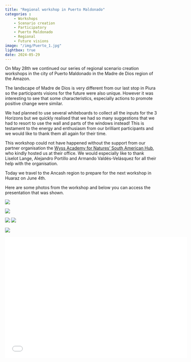 ```yaml
---
title: "Regional workshop in Puerto Maldonado"
categories : 
    - Workshops
    - Scenario creation
    - Participatory
    - Puerto Maldonado
    - Regional
    - Future visions
image: "/img/Puerto_1.jpg"
lightbox: true
date: 2024-05-29
---
```


On May 28th we continued our series of regional scenario creation workshops  in the city of Puerto Maldonado in the Madre de Dios region of the Amazon.  

The landscape of Madre de Dios is very different from our last stop in Piura so the participants visions for the future were also unique. However it was interesting to see that some characteristics, especially actions to promote positive change were similar. 

We had planned to use several whiteboards to collect all the inputs for the 3 Horizons but we quickly realised that we had so many suggestions that we had to resort to use the wall and parts of the windows instead! This is testament to the energy and enthusiasm from our brilliant participants and we would like to thank them all again for their time. 

This workshop could not have happened without the support from our partner organisation the [Wyss Academy for Natures' South American Hub](https://www.wyssacademy.org/project-south-america), who kindly hosted us at their office. We would especially like to thank Liselot Lange, Alejandro Portillo and Armando Valdés-Velásquez for all their help with the organisation. 

Today we travel to the Ancash region to prepare for the next workshop in Huaraz on June 4th.

Here are some photos from the workshop and below you can access the presentation that was shown. 

::: {layout-nrow=2}
![](../img/Puerto_1.jpg){group="my-gallery"}

![](../img/Puerto_2.jpg){group="my-gallery"}

![](../img/Puerto_3.jpg){group="my-gallery"}
![](../img/Puerto_4.jpg){group="my-gallery"}

![](../img/Puerto_group.jpg){group="my-gallery"}
:::

```{=html}
<div class="embed-container">
  <p align="center"><iframe width="600" height="400" src="Regional_workshop_pres_ES_PtMd.pdf" style="border: 0.5px" ></iframe
  /p>
</div>
```



